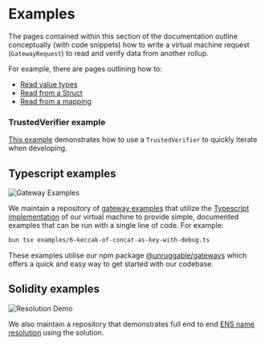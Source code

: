 # Examples

The pages contained within this section of the documentation outline conceptually (with code snippets) how to write a virtual machine request (`GatewayRequest`) to read and verify data from another rollup.

For example, there are pages outlining how to:

- [Read value types](/examples/reading-value-types)
- [Read from a Struct](/examples/reading-structs)
- [Read from a mapping](/examples/reading-from-a-mapping)

### TrustedVerifier example

[This example](https://github.com/unruggable-labs/unruggable-gateways-trusted-verifier-example) demonstrates how to use a `TrustedVerifier` to quickly iterate when developing.

## Typescript examples

![Gateway Examples](https://github.com/unruggable-labs/unruggable-gateways-examples/actions/workflows/examples.yml/badge.svg)

We maintain a repository of [gateway examples](https://github.com/unruggable-labs/unruggable-gateways-examples) that utilize the [Typescript implementation](https://github.com/unruggable-labs/unruggable-gateways/tree/main/src/vm.ts) of our virtual machine to provide simple, documented examples that can be run with a single line of code. For example:

```bash
bun tsx examples/6-keccak-of-concat-as-key-with-debug.ts
``` 

These examples utilise our npm package [@unruggable/gateways](https://www.npmjs.com/package/@unruggable/gateways) which offers a quick and easy way to get started with our codebase.

## Solidity examples

![Resolution Demo](https://github.com/unruggable-labs/unruggable-gateways-ens-resolution-demos/actions/workflows/resolution-demo.yml/badge.svg)

We also maintain a repository that demonstrates full end to end [ENS name resolution](https://github.com/unruggable-labs/unruggable-gateways-ens-resolution-demos) using the solution.